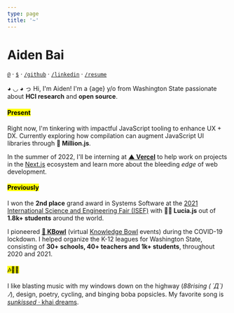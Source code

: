 ```yaml
---
type: page
title: '~'
---
```



<Head>
  <title>Aiden Bai</title>
</Head>


<Globe />

# <span title="白宇彤">Aiden Bai</span>

[`@`](mailto:aiden.bai05@gmail.com) · [`$`](https://github.com/sponsors/aidenybai) · [`/github`](https://github.com/aidenybai) · [`/linkedin`](https://linkedin.com/in/aidenbai) · [`/resume`](https://www.figma.com/file/n4MkGYBP1CEc3LsXU9z1pT/Resume?node-id=0%3A1)

◕ ◡ ◕ っ Hi, I'm Aiden! I'm a {age} y/o from Washington State passionate about **HCI research** and **open source**.

#### <mark>Present</mark>

Right now, I'm tinkering with impactful JavaScript tooling to enhance UX + DX. Currently exploring how compilation can augment JavaScript UI libraries through <Link href="/work/million-js"><a><strong>🦁 Million.js</strong></a></Link>.

In the summer of 2022, I'll be interning at [**▲ Vercel**](https://vercel.com/) to help work on projects in the [Next.js](https://nextjs.org/) ecosystem and learn more about the bleeding _edge_ of web development.

#### <mark>Previously</mark>

I won the **2nd place** grand award in Systems Software at the [2021 International Science and Engineering Fair (ISEF)](https://www.societyforscience.org/press-release/2021-regeneron-isef-grand-awards/#:~:text=SOFT031%20%E2%80%94%20Lucia%3A%20Creating,States%20of%20America) with <Link href="/work/lucia-js"><a><strong>🙋‍♀️ Lucia.js</strong></a></Link> out of **1.8k+ students** around the world.

I pioneered [**🧠 KBowl**](https://kbowl.aidenybai.com) (virtual [Knowledge Bowl](https://en.wikipedia.org/wiki/Knowledge_Bowl) events) during the COVID-19 lockdown. I helped organize the K-12 leagues for Washington State, consisting of **30+ schools, 40+ teachers and 1k+ students**, throughout 2020 and 2021.

#### <mark>🎶🎸🤠</mark>

I like blasting music with my windows down on the highway (_88rising ( ´Д`)ﾉ_), design, poetry, cycling, and binging boba popsicles. My favorite song is [_sunkissed_ · khai dreams](https://www.youtube.com/watch?v=uSkd4NC1kqY).
